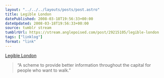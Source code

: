```yaml
---
layout: "../../../layouts/posts/post.astro"
title: Legible London
datePublished: 2008-03-18T19:56:33+00:00
dateUpdated: 2008-03-18T19:56:33+00:00
source: tumblr stream
tumblrUrl: https://stream.anglepoised.com/post/29215105/legible-london
tags: ["linklog"]
format: "link"
---
```


[Legible London][1]

> &ldquo;A scheme to provide better information throughout the capital for people who want to walk.&rdquo;

[1]: http://www.legiblelondon.info/wp01/index.php
